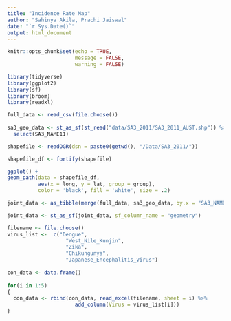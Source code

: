 ```yaml
---
title: "Incidence Rate Map"
author: "Sahinya Akila, Prachi Jaiswal"
date: "`r Sys.Date()`"
output: html_document
---
```


```r
knitr::opts_chunk$set(echo = TRUE,
                      message = FALSE,
                      warning = FALSE)
```

```r
library(tidyverse)
library(ggplot2)
library(sf)
library(broom)
library(readxl)
```

```r
full_data <- read_csv(file.choose())
 
sa3_geo_data <- st_as_sf(st_read("data/SA3_2011/SA3_2011_AUST.shp")) %>% 
  select(SA3_NAME11)
```

```r
shapefile <- readOGR(dsn = paste0(getwd(), "/Data/SA3_2011/"))

shapefile_df <- fortify(shapefile)

ggplot() +
geom_path(data = shapefile_df, 
          aes(x = long, y = lat, group = group),
          color = 'black', fill = 'white', size = .2)

joint_data <- as_tibble(merge(full_data, sa3_geo_data, by.x = "SA3_NAME_2011", by.y = "SA3_NAME11"))

joint_data <- st_as_sf(joint_data, sf_column_name = "geometry")

```


```r

filename <- file.choose()
virus_list <-  c("Dengue", 
                   "West_Nile_Kunjin", 
                   "Zika", 
                   "Chikungunya",
                   "Japanese_Encephalitis_Virus")
  
con_data <- data.frame()
  
for(i in 1:5)
{
  con_data <- rbind(con_data, read_excel(filename, sheet = i) %>%
                      add_column(Virus = virus_list[i]))
}


```
